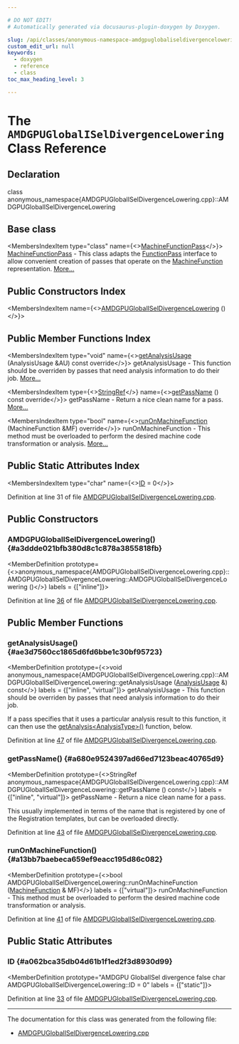 ```yaml
---

# DO NOT EDIT!
# Automatically generated via docusaurus-plugin-doxygen by Doxygen.

slug: /api/classes/anonymous-namespace-amdgpuglobaliseldivergencelowering-cpp-/amdgpuglobaliseldivergencelowering
custom_edit_url: null
keywords:
  - doxygen
  - reference
  - class
toc_max_heading_level: 3

---
```





# The `AMDGPUGlobalISelDivergenceLowering` Class Reference

<DoxygenPage pluginConfig={pluginConfig}>



## Declaration

<CodeBlock>class anonymous_namespace{AMDGPUGlobalISelDivergenceLowering.cpp}::AMDGPUGlobalISelDivergenceLowering</CodeBlock>

## Base class

<MembersIndex>

<MembersIndexItem
  type="class"
  name={<><a href="/docs/api/classes/llvm/machinefunctionpass">MachineFunctionPass</a></>}>
<a href="/docs/api/classes/llvm/machinefunctionpass">MachineFunctionPass</a> - This class adapts the <a href="/docs/api/classes/llvm/functionpass">FunctionPass</a> interface to allow convenient creation of passes that operate on the <a href="/docs/api/classes/llvm/machinefunction">MachineFunction</a> representation. <a href="/docs/api/classes/llvm/machinefunctionpass/#details">More...</a>
</MembersIndexItem>

</MembersIndex>

## Public Constructors Index

<MembersIndex>

<MembersIndexItem
  name={<><a href="#a3ddde021bfb380d8c1c878a3855818fb">AMDGPUGlobalISelDivergenceLowering</a> ()</>}>
</MembersIndexItem>

</MembersIndex>

## Public Member Functions Index

<MembersIndex>

<MembersIndexItem
  type="void"
  name={<><a href="#ae3d7560cc1865d6fd6bbe1c30bf95723">getAnalysisUsage</a> (AnalysisUsage &amp;AU) const override</>}>
getAnalysisUsage - This function should be overriden by passes that need analysis information to do their job. <a href="#ae3d7560cc1865d6fd6bbe1c30bf95723">More...</a>
</MembersIndexItem>

<MembersIndexItem
  type={<><a href="/docs/api/classes/llvm/stringref">StringRef</a></>}
  name={<><a href="#a680e9524397ad66ed7123beac40765d9">getPassName</a> () const override</>}>
getPassName - Return a nice clean name for a pass. <a href="#a680e9524397ad66ed7123beac40765d9">More...</a>
</MembersIndexItem>

<MembersIndexItem
  type="bool"
  name={<><a href="#a13bb7baebeca659ef9eacc195d86c082">runOnMachineFunction</a> (MachineFunction &amp;MF) override</>}>
runOnMachineFunction - This method must be overloaded to perform the desired machine code transformation or analysis. <a href="#a13bb7baebeca659ef9eacc195d86c082">More...</a>
</MembersIndexItem>

</MembersIndex>

## Public Static Attributes Index

<MembersIndex>

<MembersIndexItem
  type="char"
  name={<><a href="#a062bca35db04d61b1f1ed2f3d8930d99">ID</a> = 0</>}>
</MembersIndexItem>

</MembersIndex>


Definition at line 31 of file <a href="/docs/api/files/lib/lib/target/lib/target/amdgpu/amdgpuglobaliseldivergencelowering-cpp">AMDGPUGlobalISelDivergenceLowering.cpp</a>.

<SectionDefinition>

## Public Constructors

### AMDGPUGlobalISelDivergenceLowering() {#a3ddde021bfb380d8c1c878a3855818fb}

<MemberDefinition
  prototype={<>anonymous&#95;namespace&#123;AMDGPUGlobalISelDivergenceLowering.cpp&#125;::AMDGPUGlobalISelDivergenceLowering::AMDGPUGlobalISelDivergenceLowering ()</>}
  labels = {["inline"]}>

Definition at line <a href="/docs/api/files/lib/lib/target/lib/target/amdgpu/amdgpuglobaliseldivergencelowering-cpp/#l00036">36</a> of file <a href="/docs/api/files/lib/lib/target/lib/target/amdgpu/amdgpuglobaliseldivergencelowering-cpp">AMDGPUGlobalISelDivergenceLowering.cpp</a>.
</MemberDefinition>

</SectionDefinition>

<SectionDefinition>

## Public Member Functions

### getAnalysisUsage() {#ae3d7560cc1865d6fd6bbe1c30bf95723}

<MemberDefinition
  prototype={<>void anonymous&#95;namespace&#123;AMDGPUGlobalISelDivergenceLowering.cpp&#125;::AMDGPUGlobalISelDivergenceLowering::getAnalysisUsage (<a href="/docs/api/classes/llvm/analysisusage">AnalysisUsage</a> &amp;) const</>}
  labels = {["inline", "virtual"]}>
getAnalysisUsage - This function should be overriden by passes that need analysis information to do their job.

If a pass specifies that it uses a particular analysis result to this function, it can then use the <a href="/docs/api/classes/llvm/pass/#a4863e5e463fb79955269fbf7fbf52b80">getAnalysis&lt;AnalysisType&gt;()</a> function, below.

Definition at line <a href="/docs/api/files/lib/lib/target/lib/target/amdgpu/amdgpuglobaliseldivergencelowering-cpp/#l00047">47</a> of file <a href="/docs/api/files/lib/lib/target/lib/target/amdgpu/amdgpuglobaliseldivergencelowering-cpp">AMDGPUGlobalISelDivergenceLowering.cpp</a>.
</MemberDefinition>

### getPassName() {#a680e9524397ad66ed7123beac40765d9}

<MemberDefinition
  prototype={<>StringRef anonymous&#95;namespace&#123;AMDGPUGlobalISelDivergenceLowering.cpp&#125;::AMDGPUGlobalISelDivergenceLowering::getPassName () const</>}
  labels = {["inline", "virtual"]}>
getPassName - Return a nice clean name for a pass.

This usually implemented in terms of the name that is registered by one of the Registration templates, but can be overloaded directly.

Definition at line <a href="/docs/api/files/lib/lib/target/lib/target/amdgpu/amdgpuglobaliseldivergencelowering-cpp/#l00043">43</a> of file <a href="/docs/api/files/lib/lib/target/lib/target/amdgpu/amdgpuglobaliseldivergencelowering-cpp">AMDGPUGlobalISelDivergenceLowering.cpp</a>.
</MemberDefinition>

### runOnMachineFunction() {#a13bb7baebeca659ef9eacc195d86c082}

<MemberDefinition
  prototype={<>bool AMDGPUGlobalISelDivergenceLowering::runOnMachineFunction (<a href="/docs/api/classes/llvm/machinefunction">MachineFunction</a> &amp; MF)</>}
  labels = {["virtual"]}>
runOnMachineFunction - This method must be overloaded to perform the desired machine code transformation or analysis.

Definition at line <a href="/docs/api/files/lib/lib/target/lib/target/amdgpu/amdgpuglobaliseldivergencelowering-cpp/#l00041">41</a> of file <a href="/docs/api/files/lib/lib/target/lib/target/amdgpu/amdgpuglobaliseldivergencelowering-cpp">AMDGPUGlobalISelDivergenceLowering.cpp</a>.
</MemberDefinition>

</SectionDefinition>

<SectionDefinition>

## Public Static Attributes

### ID {#a062bca35db04d61b1f1ed2f3d8930d99}

<MemberDefinition
  prototype="AMDGPU GlobalISel divergence false char AMDGPUGlobalISelDivergenceLowering::ID = 0"
  labels = {["static"]}>

Definition at line <a href="/docs/api/files/lib/lib/target/lib/target/amdgpu/amdgpuglobaliseldivergencelowering-cpp/#l00033">33</a> of file <a href="/docs/api/files/lib/lib/target/lib/target/amdgpu/amdgpuglobaliseldivergencelowering-cpp">AMDGPUGlobalISelDivergenceLowering.cpp</a>.
</MemberDefinition>

</SectionDefinition>

<hr/>

The documentation for this class was generated from the following file:

<ul>
<li><a href="/docs/api/files/lib/lib/target/lib/target/amdgpu/amdgpuglobaliseldivergencelowering-cpp">AMDGPUGlobalISelDivergenceLowering.cpp</a></li>
</ul>

</DoxygenPage>
